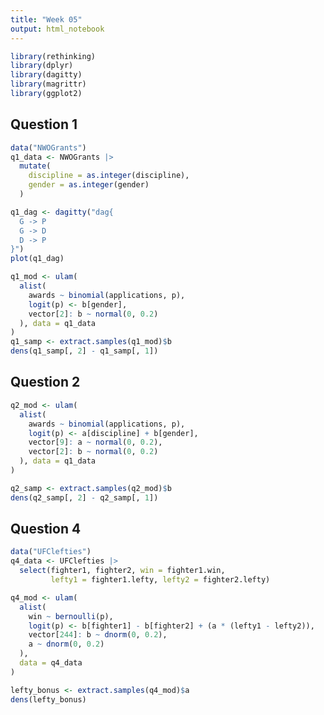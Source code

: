 ```yaml
---
title: "Week 05"
output: html_notebook
---
```


```r
library(rethinking)
library(dplyr)
library(dagitty)
library(magrittr)
library(ggplot2)
```

## Question 1

```r
data("NWOGrants")
q1_data <- NWOGrants |> 
  mutate(
    discipline = as.integer(discipline), 
    gender = as.integer(gender)
  )

q1_dag <- dagitty("dag{
  G -> P
  G -> D
  D -> P
}")
plot(q1_dag)
```

```r
q1_mod <- ulam(
  alist(
    awards ~ binomial(applications, p), 
    logit(p) <- b[gender], 
    vector[2]: b ~ normal(0, 0.2)
  ), data = q1_data
)
q1_samp <- extract.samples(q1_mod)$b
dens(q1_samp[, 2] - q1_samp[, 1])
```
## Question 2

```r
q2_mod <- ulam(
  alist(
    awards ~ binomial(applications, p), 
    logit(p) <- a[discipline] + b[gender], 
    vector[9]: a ~ normal(0, 0.2), 
    vector[2]: b ~ normal(0, 0.2)
  ), data = q1_data
)

q2_samp <- extract.samples(q2_mod)$b
dens(q2_samp[, 2] - q2_samp[, 1])
```

## Question 4

```r
data("UFClefties")
q4_data <- UFClefties |> 
  select(fighter1, fighter2, win = fighter1.win, 
         lefty1 = fighter1.lefty, lefty2 = fighter2.lefty)

q4_mod <- ulam(
  alist(
    win ~ bernoulli(p), 
    logit(p) <- b[fighter1] - b[fighter2] + (a * (lefty1 - lefty2)),
    vector[244]: b ~ dnorm(0, 0.2), 
    a ~ dnorm(0, 0.2)
  ), 
  data = q4_data
)

lefty_bonus <- extract.samples(q4_mod)$a
dens(lefty_bonus)
```

